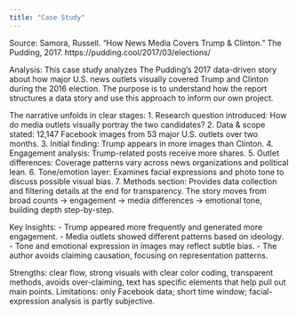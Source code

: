 ```yaml
---
title: "Case Study"
---
```


Source:
Samora, Russell. “How News Media Covers Trump & Clinton.” The Pudding, 2017. https://pudding.cool/2017/03/elections/

Analysis:
This case study analyzes The Pudding’s 2017 data-driven story about how major U.S. news outlets visually covered Trump and Clinton during the 2016 election. The purpose is to understand how the report structures a data story and use this approach to inform our own project.

The narrative unfolds in clear stages:
1. Research question introduced: How do media outlets visually portray the two candidates?
2. Data & scope stated: 12,147 Facebook images from 53 major U.S. outlets over two months.
3. Initial finding: Trump appears in more images than Clinton.
4. Engagement analysis: Trump-related posts receive more shares.
5. Outlet differences: Coverage patterns vary across news organizations and political lean.
6. Tone/emotion layer: Examines facial expressions and photo tone to discuss possible visual bias.
7. Methods section: Provides data collection and filtering details at the end for transparency.
The story moves from broad counts → engagement → media differences → emotional tone, building depth step-by-step.

Key Insights:
- Trump appeared more frequently and generated more engagement.
- Media outlets showed different patterns based on ideology.
- Tone and emotional expression in images may reflect subtle bias.
- The author avoids claiming causation, focusing on representation patterns.

Strengths: clear flow, strong visuals with clear color coding, transparent methods, avoids over-claiming, text has specific elements that help pull out main points.
Limitations: only Facebook data; short time window; facial-expression analysis is partly subjective.
